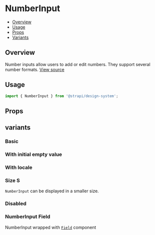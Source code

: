 

<Meta of={NumberInputStories} />

# NumberInput

- [Overview](#overview)
- [Usage](#usage)
- [Props](#props)
- [Variants](#variants)

## Overview

Number inputs allow users to add or edit numbers. They support several number formats.
[View source](https://github.com/strapi/design-system/tree/main/packages/strapi-design-system/src/NumberInput)

## Usage

```js
import { NumberInput } from '@strapi/design-system';
```

<Canvas of={NumberInputStories.Base} />

## Props

<ArgsTable of={NumberInput} />

## variants

### Basic

<Canvas of={NumberInputStories.Base} />

### With initial empty value

<Canvas of={NumberInputStories.WithInitialEmpty} />

### With locale

<Canvas of={NumberInputStories.Locale} />

### Size S

`NumberInput` can be displayed in a smaller size.

<Canvas of={NumberInputStories.SizeS} />

### Disabled

<Canvas of={NumberInputStories.Disabled} />

### NumberInput Field

NumberInput wrapped with [`Field`](https://github.com/strapi/design-system/tree/main/packages/strapi-design-system/src/Field) component

<Canvas of={NumberInputStories.WithField} />
